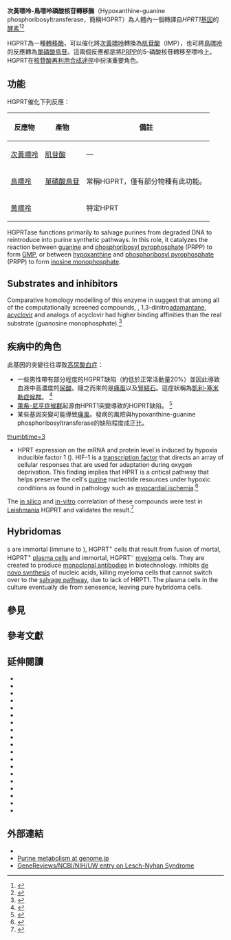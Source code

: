 {{Infobox gene}}
'''次黃嘌呤-鳥嘌呤磷酸核苷轉移酶'''（Hypoxanthine-guanine phosphoribosyltransferase，簡稱HGPRT）為人體內一個轉譯自''HPRT1''[[基因|基因]]的[[酵素|酵素]]<ref name="Entrez">{{cite web |url=http://www.ncbi.nlm.nih.gov/entrez/query.fcgi?db=gene&cmd=retrieve&dopt=default&list_uids=3251&rn=1 |title=Entrez Gene: hypoxanthine phosphoribosyltransferase 1 (Lesch-Nyhan syndrome)}}</ref><ref name="pmid12175903">{{citejournal | vauthors = Finette BA, Kendall H, Vacek PM | title = Mutational spectral analysis at the HPRT locus in healthy children | journal = Mutation Research | volume = 505 | issue = 1-2 | pages = 27–41 | date = Aug 2002 | pmid = 12175903 | doi = 10.1016/S0027-5107(02)00119-7 }}</ref>

HGPRT為一種[[轉移酶|轉移酶]]，可以催化將[[次黃嘌呤|次黃嘌呤]]轉換為[[肌苷酸|肌苷酸]]（IMP），也可將[[鳥嘌呤|鳥嘌呤]]的反應轉為[[單磷酸鳥苷|單磷酸鳥苷]]。這兩個反應都是將[[磷酸核糖焦磷酸|PRPP]]的5-磷酸核苷轉移至嘌呤上。HGPRT在[[核苷酸再利用合成途徑|核苷酸再利用合成途徑]]中扮演重要角色。

== 功能 ==
{{enzyme|align=left
| Name = hypoxanthine phosphoribosyltransferase
| EC_number = 2.4.2.8
| CAS_number = 9016-12-0
| IUBMB_EC_number = 2/4/2/8
| GO_code = 0004422
| image = 
| width = 
| caption = 
}}
HGPRT催化下列反應：

{| class="wikitable" style="text-align: center;"
!反應物!!產物!! 備註
|-
| [[次黃嘌呤|次黃嘌呤]] || [[肌苷酸|肌苷酸]] || —
|- 
| [[鳥嘌呤|鳥嘌呤]]  || [[單磷酸鳥苷|單磷酸鳥苷]] || 常稱HGPRT，僅有部分物種有此功能。
|- 
| [[黄嘌呤|黄嘌呤]] || {{tsl|en|xanthosine monophosphate|單磷酸黃核苷|}} || 特定HPRT
|}

HGPRTase functions primarily to salvage purines from degraded DNA to reintroduce into purine synthetic pathways. In this role, it catalyzes the reaction between [[鳥嘌呤|guanine]] and [[磷酸核糖焦磷酸|phosphoribosyl pyrophosphate]] (PRPP) to form [[單磷酸鳥苷|GMP]], or between [[次黄嘌呤|hypoxanthine]] and [[磷酸核糖焦磷酸|phosphoribosyl pyrophosphate]] (PRPP) to form [[肌苷酸|inosine monophosphate]].
{{clear left}}

== Substrates and inhibitors ==

Comparative homology modelling of this enzyme in ''{{tsl|en|L. donovani||L. donovani}}'' suggest that among all of the computationally screened compounds, {{tsl|en|pentamidine||pentamidine}}, 1,3-dinitro[[金刚烷|adamantane]], [[阿昔洛韦|acyclovir]] and analogs of acyclovir had higher binding affinities than the real substrate (guanosine monophosphate).<ref name="pmid22327112">{{citejournal | vauthors = Ansari MY, Dikhit MR, Sahoo GC, Das P | title = Comparative modeling of HGPRT enzyme of L. donovani and binding affinities of different analogs of GMP | journal = International Journal of Biological Macromolecules | volume = 50 | issue = 3 | pages = 637–49 | date = Apr 2012 | pmid = 22327112 | doi = 10.1016/j.ijbiomac.2012.01.010 }}</ref>

== 疾病中的角色 ==
此基因的突變往往導致[[高尿酸血症|高尿酸血症]]：
<!-- Mutations in the gene lead to [[高尿酸血症|hyperuricemia]]:-->
* 一些男性帶有部分程度的HGPRT缺陷（約低於正常活動量20%）並因此導致血液中高濃度的[[尿酸|尿酸]]。隨之而來的是[[痛風|痛風]]以及[[腎結石|腎結石]]。這症狀稱為[[萊希-尼亨症候群#輕微症狀|凱利-塞米勒症候群]]。<!--Some men have partial (up to 20% less activity of the enzyme) HGPRT deficiency that causes high levels of [[尿酸|uric acid]] in the blood, which leads to the development of gouty arthritis and the formation of uric acid stones in the urinary tract. This condition has been named the {{tsl|en|Kelley-Seegmiller syndrome||Kelley-Seegmiller syndrome}}.--><ref name="pmid9651092">{{citejournal | vauthors = Khattak FH, Morris IM, Harris K | title = Kelley-Seegmiller syndrome: a case report and review of the literature | journal = British Journal of Rheumatology | volume = 37 | issue = 5 | pages = 580–1 | date = May 1998 | pmid = 9651092 | doi = 10.1093/rheumatology/37.5.580c }}</ref>
* [[萊希-尼亨症候群|萊希-尼亨症候群]]起源由HPRT1突變導致的HGPRT缺陷。<!--{{tsl|en|Lesch-Nyhan syndrome||Lesch-Nyhan syndrome}} is due to deficiency of HGPRT caused by HPRT1 mutation --><ref name="pmid18779430">{{citejournal | vauthors = Hladnik U, Nyhan WL, Bertelli M | title = Variable expression of HPRT deficiency in 5 members of a family with the same mutation | journal = Archives of Neurology | volume = 65 | issue = 9 | pages = 1240–3 | date = Sep 2008 | pmid = 18779430 | doi = 10.1001/archneur.65.9.1240 }}</ref>
* 某些基因突變可能導致[[痛風|痛風]]。發病的風險與hypoxanthine-guanine phosphoribosyltransferase的缺陷程度成正比。
<!--Some mutations have been linked to [[痛风|gout]], the risk of which is increased in hypoxanthine-guanine phosphoribosyltransferase deficiency.-->
[[File:PRTFDC1-Is-a-Genetic-Modifier-of-HPRT-Deficiency-in-the-Mouse-pone.0022381.s008.ogv|thumbtime=3]]
* HPRT expression on the mRNA and protein level is induced by hypoxia inducible factor 1 ({{tsl|en|HIF1A||HIF1A}}).  HIF-1 is a [[转录因子|transcription factor]] that directs an array of cellular responses that are used for adaptation during oxygen deprivation.  This finding implies that HPRT is a critical pathway that helps preserve the cell's [[嘌呤|purine]] nucleotide resources under hypoxic conditions as found in pathology such as [[冠狀動脈疾病|myocardial ischemia]].<ref name="pmid25681585">{{citejournal | vauthors = Wu J, Bond C, Chen P, Chen M, Li Y, Shohet RV, Wright G | title = HIF-1α in the heart: Remodeling nucleotide metabolism | journal = Journal of Molecular and Cellular Cardiology | date = Feb 2015 | pmid = 25681585 | doi = 10.1016/j.yjmcc.2015.01.014| volume=82 | pages=194–200}}</ref>

The [[in_silico|in silico]] and [[In_vitro|in-vitro]] correlation of these compounds were test in [[利什曼原蟲|Leishmania]] HGPRT and validates the result.<ref name="pmid26616453">{{cite journal | vauthors = Ansari MY, Equbal A, Dikhit MR, Mansuri R, Rana S, Ali V, Sahoo GC, Das P | title = Establishment of Correlation between In-Silico &In-Vitro Test Analysis against [[利什曼原蟲|Leishmania]] HGPRT to inhibitors | journal = International Journal of Biological Macromolecules | date = Nov 2015  | pmid = 26616453 | doi = 10.1016/j.ijbiomac.2015.11.051 | volume=83 | pages=78–96}}</ref>

== Hybridomas ==

{{tsl|en|Hybridoma||Hybridoma}}s are immortal (immune to {{tsl|en|cellular senescence||cellular senescence}}), HGPRT<sup>+</sup> cells that result from fusion of mortal, HGPRT<sup>+</sup> [[浆细胞|plasma cells]] and immortal, HGPRT<sup>−</sup> [[多發性骨髓瘤|myeloma]] cells. They are created to produce [[单克隆抗体|monoclonal antibodies]] in biotechnology. {{tsl|en|HAT medium||HAT medium}} inhibits [[从头合成|de novo synthesis]] of nucleic acids, killing myeloma cells that cannot switch over to the [[补救途径|salvage pathway]], due to lack of HRPT1. The plasma cells in the culture eventually die from senesence, leaving pure hybridoma cells.

== 參見 ==

== 參考文獻 ==
{{reflist|33em}}

== 延伸閱讀 ==
{{refbegin|33em}}
* {{citejournal | vauthors = Sculley DG, Dawson PA, Emmerson BT, Gordon RB | title = A review of the molecular basis of hypoxanthine-guanine phosphoribosyltransferase (HPRT) deficiency | journal = Human Genetics | volume = 90 | issue = 3 | pages = 195–207 | date = Nov 1992 | pmid = 1487231 | doi = 10.1007/bf00220062 }}
* {{citejournal | vauthors = Ansari MY, Dikhit MR, Sahoo GC, Das P | title = Comparative modeling of HGPRT enzyme of L. donovani and binding affinities of different analogs of GMP | journal = International Journal of Biological Macromolecules | volume = 50 | issue = 3 | pages = 637–49 | date = Apr 2012 | pmid = 22327112 | doi = 10.1016/j.ijbiomac.2012.01.010 }}
* {{citejournal | vauthors = Davidson BL, Tarlé SA, Van Antwerp M, Gibbs DA, Watts RW, Kelley WN, Palella TD | title = Identification of 17 independent mutations responsible for human hypoxanthine-guanine phosphoribosyltransferase (HPRT) deficiency | url = https://archive.org/details/sim_american-journal-of-human-genetics_1991-05_48_5/page/951 | journal = American Journal of Human Genetics | volume = 48 | issue = 5 | pages = 951–8 | date = May 1991 | pmid = 2018042 | pmc = 1683055 }}
* {{citejournal | vauthors = Stout JT, Caskey CT | title = HPRT: gene structure, expression, and mutation | url = https://archive.org/details/sim_annual-review-of-genetics_1986_20/page/127 | journal = Annual Review of Genetics | volume = 19 | pages = 127–48 | date = 1986 | pmid = 3909940 | doi = 10.1146/annurev.ge.19.120185.001015 }}
* {{citejournal | vauthors = Sege-Peterson K, Chambers J, Page T, Jones OW, Nyhan WL | title = Characterization of mutations in phenotypic variants of hypoxanthine phosphoribosyltransferase deficiency | journal = Human Molecular Genetics | volume = 1 | issue = 6 | pages = 427–32 | date = Sep 1992 | pmid = 1301916 | doi = 10.1093/hmg/1.6.427 }}
* {{citejournal | vauthors = Lightfoot T, Joshi R, Nuki G, Snyder FF | title = The point mutation of hypoxanthine-guanine phosphoribosyltransferase (HPRTEdinburgh) and detection by allele-specific polymerase chain reaction | url = https://archive.org/details/sim_human-genetics_1992-03_88_6/page/695 | journal = Human Genetics | volume = 88 | issue = 6 | pages = 695–6 | date = Mar 1992 | pmid = 1551676 | doi = 10.1007/BF02265300 }}
* {{citejournal | vauthors = Yamada Y, Goto H, Ogasawara N | title = Identification of two independent Japanese mutant HPRT genes using the PCR technique | journal = Advances in Experimental Medicine and Biology | volume = 309B | pages = 121–4 | date = 1992 | pmid = 1840476 | doi = 10.1007/978-1-4615-7703-4_27 | isbn = 978-1-4615-7705-8 | series = Advances in Experimental Medicine and Biology }}
* {{citejournal | vauthors = Sculley DG, Dawson PA, Beacham IR, Emmerson BT, Gordon RB | title = Hypoxanthine-guanine phosphoribosyltransferase deficiency: analysis of HPRT mutations by direct sequencing and allele-specific amplification | url = https://archive.org/details/sim_human-genetics_1991-10_87_6/page/688 | journal = Human Genetics | volume = 87 | issue = 6 | pages = 688–92 | date = Oct 1991 | pmid = 1937471 | doi = 10.1007/BF00201727 }}
* {{citejournal | vauthors = Tarlé SA, Davidson BL, Wu VC, Zidar FJ, Seegmiller JE, Kelley WN, Palella TD | title = Determination of the mutations responsible for the Lesch-Nyhan syndrome in 17 subjects | journal = Genomics | volume = 10 | issue = 2 | pages = 499–501 | date = Jun 1991 | pmid = 2071157 | doi = 10.1016/0888-7543(91)90341-B }}
* {{citejournal | vauthors = Gordon RB, Sculley DG, Dawson PA, Beacham IR, Emmerson BT | title = Identification of a single nucleotide substitution in the coding sequence of in vitro amplified cDNA from a patient with partial HPRT deficiency (HPRTBRISBANE) | journal = Journal of Inherited Metabolic Disease | volume = 13 | issue = 5 | pages = 692–700 | date = 1991 | pmid = 2246854 | doi = 10.1007/BF01799570 }}
* {{citejournal | vauthors = Edwards A, Voss H, Rice P, Civitello A, Stegemann J, Schwager C, Zimmermann J, Erfle H, Caskey CT, Ansorge W | title = Automated DNA sequencing of the human HPRT locus | journal = Genomics | volume = 6 | issue = 4 | pages = 593–608 | date = Apr 1990 | pmid = 2341149 | doi = 10.1016/0888-7543(90)90493-E }}
* {{citejournal | vauthors = Gibbs RA, Nguyen PN, Edwards A, Civitello AB, Caskey CT | title = Multiplex DNA deletion detection and exon sequencing of the hypoxanthine phosphoribosyltransferase gene in Lesch-Nyhan families | journal = Genomics | volume = 7 | issue = 2 | pages = 235–44 | date = Jun 1990 | pmid = 2347587 | doi = 10.1016/0888-7543(90)90545-6 }}
* {{citejournal | vauthors = Skopek TR, Recio L, Simpson D, Dallaire L, Melancon SB, Ogier H, O'Neill JP, Falta MT, Nicklas JA, Albertini RJ | title = Molecular analyses of a Lesch-Nyhan syndrome mutation (hprtMontreal) by use of T-lymphocyte cultures | url = https://archive.org/details/sim_human-genetics_1990-06_85_1/page/111 | journal = Human Genetics | volume = 85 | issue = 1 | pages = 111–6 | date = Jun 1990 | pmid = 2358296 | doi = 10.1007/BF00276334 }}
* {{citejournal | vauthors = Davidson BL, Tarlé SA, Palella TD, Kelley WN | title = Molecular basis of hypoxanthine-guanine phosphoribosyltransferase deficiency in ten subjects determined by direct sequencing of amplified transcripts | url = https://archive.org/details/sim_journal-of-clinical-investigation_1989-07_84_1/page/342 | journal = The Journal of Clinical Investigation | volume = 84 | issue = 1 | pages = 342–6 | date = Jul 1989 | pmid = 2738157 | pmc = 303988 | doi = 10.1172/JCI114160 }}
* {{citejournal | vauthors = Ogasawara N, Stout JT, Goto H, Sonta S, Matsumoto A, Caskey CT | title = Molecular analysis of a female Lesch-Nyhan patient | url = https://archive.org/details/sim_journal-of-clinical-investigation_1989-09_84_3/page/1024 | journal = The Journal of Clinical Investigation | volume = 84 | issue = 3 | pages = 1024–7 | date = Sep 1989 | pmid = 2760209 | pmc = 329751 | doi = 10.1172/JCI114224 }}
* {{citejournal | vauthors = Yang TP, Stout JT, Konecki DS, Patel PI, Alford RL, Caskey CT | title = Spontaneous reversion of novel Lesch-Nyhan mutation by HPRT gene rearrangement | journal = Somatic Cell and Molecular Genetics | volume = 14 | issue = 3 | pages = 293–303 | date = May 1988 | pmid = 2835825 | doi = 10.1007/BF01534590 }}
* {{citejournal | vauthors = Fujimori S, Hidaka Y, Davidson BL, Palella TD, Kelley WN | title = Identification of a single nucleotide change in a mutant gene for hypoxanthine-guanine phosphoribosyltransferase (HPRT Ann Arbor) | url = https://archive.org/details/sim_human-genetics_1988-05_79_1/page/39 | journal = Human Genetics | volume = 79 | issue = 1 | pages = 39–43 | date = May 1988 | pmid = 2896620 | doi = 10.1007/BF00291707 }}
* {{citejournal | vauthors = Davidson BL, Pashmforoush M, Kelley WN, Palella TD | title = Human hypoxanthine-guanine phosphoribosyltransferase deficiency. The molecular defect in a patient with gout (HPRTAshville) | journal = The Journal of Biological Chemistry | volume = 264 | issue = 1 | pages = 520–5 | date = Jan 1989 | pmid = 2909537 }}
* {{citejournal | vauthors = Fujimori S, Davidson BL, Kelley WN, Palella TD | title = Identification of a single nucleotide change in the hypoxanthine-guanine phosphoribosyltransferase gene (HPRTYale) responsible for Lesch-Nyhan syndrome | url = https://archive.org/details/sim_journal-of-clinical-investigation_1989-01_83_1/page/11 | journal = The Journal of Clinical Investigation | volume = 83 | issue = 1 | pages = 11–3 | date = Jan 1989 | pmid = 2910902 | pmc = 303636 | doi = 10.1172/JCI113846 }}
{{refend}}

== 外部連結 ==
* {{MeshName|Hypoxanthine+phosphoribosyltransferase}}
* [http://www.genome.jp/kegg/pathway/map/map00230.html Purine metabolism at genome.jp] {{Wayback|url=http://www.genome.jp/kegg/pathway/map/map00230.html |date=20200921191800 }}
* [http://www.ncbi.nlm.nih.gov/bookshelf/br.fcgi?book=gene&part=lns  GeneReviews/NCBI/NIH/UW entry on Lesch-Nyhan Syndrome] {{Wayback|url=http://www.ncbi.nlm.nih.gov/bookshelf/br.fcgi?book=gene&part=lns |date=20100614194606 }}

{{PDB Gallery|geneid=3251}}
{{Glycosyltransferases}}
{{Nucleotide metabolism}}

{{tsl|en|Category:EC 2.4.2||Category:EC 2.4.2}}